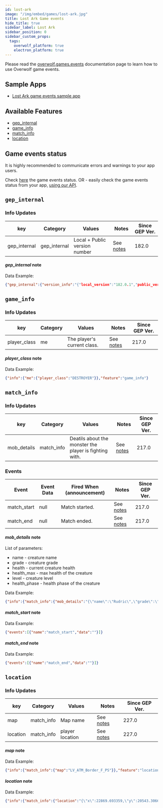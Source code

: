 ```yaml
---
id: lost-ark
image: "/img/embed/games/lost-ark.jpg"
title: Lost Ark Game events
hide_title: true
sidebar_label: Lost Ark
sidebar_position: 0
sidebar_custom_props:
  tags:
    overwolf_platform: true
    electron_platform: true
---
```


<!-- GENERATED USING /scripts/generate.js -->

<head>
  <meta name="keywords" content="API for Lost Ark, Lost Ark API, SDK for Lost Ark, Lost Ark SDK"/>
</head>

<GameInfo gameId={21864} page="docs" />

Please read the [overwolf.games.events](/api/live-game-data) documentation page to learn how to use Overwolf game events.

## Sample Apps

* [Lost Ark game events sample app](https://github.com/overwolf/events-sample-app)

## Available Features

* [gep_internal](#gep_internal)
* [game_info](#game_info)
* [match_info](#match_info)
* [location](#location)


## Game events status

It is highly recommended to communicate errors and warnings to your app users. 

Check [here](/status/) the game events status. OR -  easily check the game events status from your app, [using our API](/topics/using-events/how-to-check-events-status-from-app).

## `gep_internal`

### Info Updates

key          | Category    | Values                    | Notes                 | Since GEP Ver. |
------------ | ------------| ------------------------- | --------------------- | ------------- | 
gep_internal | gep_internal| Local + Public version number|See [notes](#gep_internal-note)|   182.0       |

#### *gep_internal* note

Data Example:

```json
{"gep_internal":{"version_info":"{"local_version":"182.0.1","public_version":"182.0.1","is_updated":true}"}},"feature":"gep_internal"}
```

## `game_info`

### Info Updates

key          | Category    | Values                    | Notes                 | Since GEP Ver. |
------------ | ------------| ------------------------- | --------------------- | ------------- | 
player_class     | me   | The player's current class.   |  See [notes](#player_class-note) |   217.0       |

#### *player_class* note

Data Example:

```json
{"info":{"me":{"player_class":"DESTROYER"}},"feature":"game_info"}
```

## `match_info`

### Info Updates

key          | Category    | Values                    | Notes                 | Since GEP Ver. |
------------ | ------------| ------------------------- | --------------------- | ------------- | 
mob_details | match_info   | Deatils about the monster the player is fighting with. |  See [notes](#mob_details-note) |   217.0       |


### Events

Event  | Event Data        | Fired When (announcement)           | Notes      | Since GEP Ver. |
-------| ------------------| -------------------------------------| ---------- | --------------|
match_start | null      | Match started. |See [notes](#match_start-note)|    217.0      |
match_end   | null      | Match ended.   |See [notes](#match_end-note)|    217.0      |

#### *mob_details* note

List of parameters:

* name - creature name
* grade - creature grade
* health - current creature health
* health_max - max health of the creature
* level - creature level
* health_phase - health phase of the creature

Data Example:

```json
{"info":{"match_info":{"mob_details":"{\"name\":\"Rudric\",\"grade\":\"BOSS\",\"health\":1034510,\"health_max\":1034510,\"health_phase\":23,\"level\":17}"}},"feature":"match_info"}
```

#### *match_start* note

Data Example:

```json
{"events":[{"name":"match_start","data":""}]}
```

#### *match_end* note

Data Example:

```json
{"events":[{"name":"match_end","data":""}]}
```

## `location`

### Info Updates

key          | Category    | Values                    | Notes                 | Since GEP Ver.|
------------ | ------------| ------------------------- | --------------------- | ------------- | 
map          | match_info  | Map name                  |See [notes](#map-note) |   227.0       |
location     | match_info  | player location           |See [notes](#location-note) |   227.0       |


#### *map* note

Data Example:

```json
{"info":{"match_info":{"map":"LV_ATM_Border_F_PS"}},"feature":"location"}
```

#### *location* note

Data Example:

```json
{"info":{"match_info":{"location":"{\"x\":22869.693359,\"y\":20543.306641,\"z\":1633.370850}"}},"feature":"location"}
```
